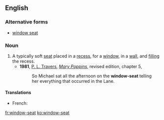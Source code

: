 ==English==

===Alternative forms===
* [[window seat]]

===Noun===
{{en-noun|head=[[window]]-[[seat]]}}
# A typically soft [[seat]] placed in a [[recess]], for a [[window]], in a [[wall]], and [[fill]]ing the recess.
#* '''1981''', [[w:P. L. Travers|P. L. Travers]], [[w:Mary Poppins|''Mary Poppins'']], revised edition, chapter 5,
#*: So Michael sat all the afternoon on the '''window-seat''' telling her everything that occurred in the Lane.

====Translations====
{{trans-top|A typically soft seat placed in a recess, for a window}}
* French: {{t+|fr|coussiège|m}}
{{trans-mid}}
{{trans-bottom}}

[[fr:window-seat]]
[[ko:window-seat]]